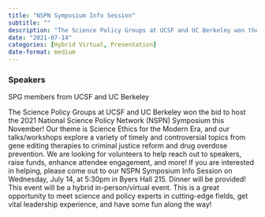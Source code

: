 ```yaml
---
title: "NSPN Symposium Info Session"
subtitle: ""
description: "The Science Policy Groups at UCSF and UC Berkeley won the bid to host the 2021 National Science Policy Network (NSPN) Symposium this November! "
date: "2021-07-14"
categories: [Hybrid Virtual, Presentation]
date-format: medium 
---
```


### Speakers  
SPG members from UCSF and UC Berkeley

The Science Policy Groups at UCSF and UC Berkeley won the bid to host the 2021 National Science Policy Network (NSPN) Symposium this November! Our theme is Science Ethics for the Modern Era, and our talks/workshops explore a variety of timely and controversial topics from gene editing therapies to criminal justice reform and drug overdose prevention. We are looking for volunteers to help reach out to speakers, raise funds, enhance attendee engagement, and more! If you are interested in helping, please come out to our NSPN Symposium Info Session on Wednesday, July 14, at 5:30pm in Byers Hall 215. Dinner will be provided! This event will be a hybrid in-person/virtual event. This is a great opportunity to meet science and policy experts in cutting-edge fields, get vital leadership experience, and have some fun along the way!

